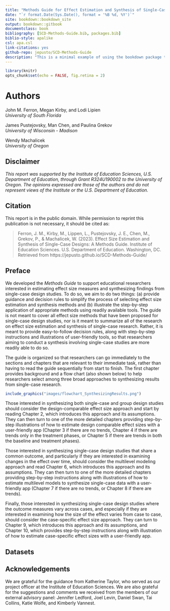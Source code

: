 ```yaml
--- 
title: "Methods Guide for Effect Estimation and Synthesis of Single-Case Studies"
date: "`r format.Date(Sys.Date(), format = '%B %d, %Y')`"
site: bookdown::bookdown_site
output: bookdown::gitbook
documentclass: book
bibliography: [SCD-Methods-Guide.bib, packages.bib]
biblio-style: apalike
csl: apa.csl
link-citations: yes
github-repo: jepusto/SCD-Methods-Guide
description: "This is a minimal example of using the bookdown package to write a book. The output format for this example is bookdown::gitbook."
---
```


```r
library(knitr)
opts_chunk$set(echo = FALSE, fig.retina = 2)
```

# Authors {-}

John M. Ferron, Megan Kirby, and Lodi Lipien 
<br>
_University of South Florida_

James Pustejovsky, Man Chen, and Paulina Grekov
<br>
_University of Wisconsin - Madison_

Wendy Machalicek
<br>
_University of Oregon_

## Disclaimer {-}

_This report was supported by the Institute of Education Sciences, U.S. Department of Education, through Grant R324U190002 to the University of Oregon. The opinions expressed are those of the authors and do not represent views of the Institute or the U.S. Department of Education._

## Citation {-}

This report is in the public domain. While permission to reprint this publication is not necessary, it should be cited as:

> Ferron, J. M., Kirby, M., Lippen, L., Pustejovsky, J. E., Chen, M., Grekov, P., & Machalicek, W. (2023). Effect Size Estimation and Synthesis of Single-Case Designs: A Methods Guide. Institute of Education Sciences. U.S. Department of Education. Washington, DC. Retrieved from https://jepusto.github.io/SCD-Methods-Guide/

## Preface {-}

We developed the _Methods Guide_ to support educational researchers interested in estimating effect size measures and synthesizing findings from single-case design studies. 
To do so, we aim to do two things: (a) provide guidance and decision rules to simplify the process of selecting effect size estimation and synthesis methods and (b) illustrate the step-by-step application of appropriate methods using readily available tools. 
The guide is not meant to cover all effect size methods that have been proposed for single-case design studies, nor is it meant to summarize all of the research on effect size estimation and synthesis of single-case research. 
Rather, it is meant to provide easy-to-follow decision rules, along with step-by-step instructions and illustrations of user-friendly tools, so that researchers aiming to conduct a synthesis involving single-case studies are more readily able to do so.

The guide is organized so that researchers can go immediately to the sections and chapters that are relevant to their immediate task, rather than having to read the guide sequentially from start to finish. 
The first chapter provides background and a flow chart (also shown below) to help researchers select among three broad approaches to synthesizing results from single-case research. 

```r
include_graphics("images/flowchart_SynthesizingResults.png")
```

Those interested in synthesizing both single-case and group design studies should consider the design-comparable effect size approach and start by reading Chapter 2, which introduces this approach and its assumptions. 
They can then turn to one of the more detailed chapters providing step-by-step illustrations of how to estimate design comparable effect sizes with a user-friendly app (Chapter 3 if there are no trends, Chapter 4 if there are trends only in the treatment phases, or Chapter 5 if there are trends in both the baseline and treatment phases).

Those interested in synthesizing single-case design studies that share a common outcome, and particularly if they are interested in examining changes in the effect over time, should consider the multilevel modeling approach and read Chapter 6, which introduces this approach and its assumptions. 
They can then turn to one of the more detailed chapters providing step-by-step instructions along with illustrations of how to estimate multilevel models to synthesize single-case data with a user-friendly app (Chapter 7 if there are no trends, or Chapter 8 if there are trends).

Finally, those interested in synthesizing single-case design studies where the outcome measures vary across cases, and especially if they are interested in examining how the size of the effect varies from case to case, should consider the case-specific effect size approach. 
They can turn to Chapter 9, which introduces this approach and its assumptions, and Chapter 10, which provides step-by-step instructions along with illustration of how to estimate case-specific effect sizes with a user-friendly app. 

## Datasets {-}

## Acknowledgements {-}

We are grateful for the guidance from Katherine Taylor, who served as our project officer at the Institute of Education Sciences. We are also grateful for the suggestions and comments we received from the members of our external advisory panel: Jennifer Ledford, Joel Levin, Daniel Swan, Tai Collins, Katie Wolfe, and Kimberly Vannest.
